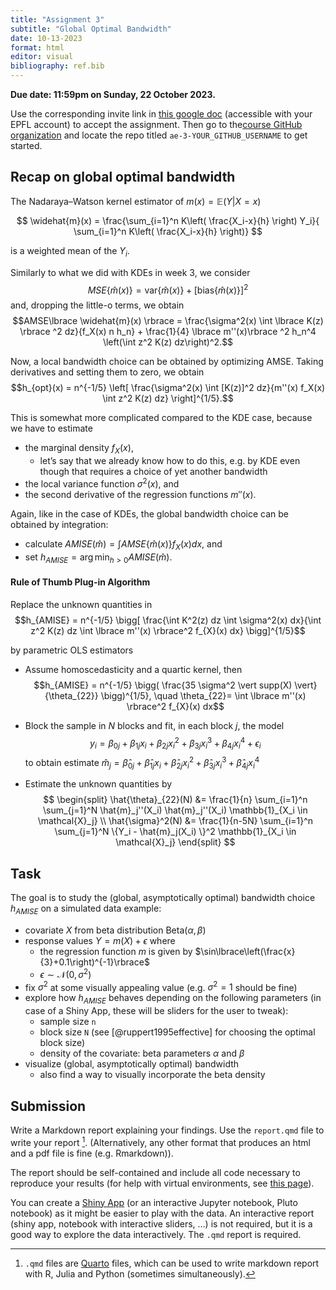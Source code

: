 ```yaml
---
title: "Assignment 3"
subtitle: "Global Optimal Bandwidth"
date: 10-13-2023
format: html
editor: visual
bibliography: ref.bib
---
```


::: callout-important
**Due date: 11:59pm on Sunday, 22 October 2023.**
:::

::: callout-note
Use the corresponding invite link in [this google doc](https://docs.google.com/document/d/1XTO7obXEr2Yxllxk48wnZ5e49ptPGMsMyl40KEZDGRg/edit?usp=sharing) (accessible with your EPFL account) to accept the assignment. Then go to the[course GitHub organization](https://github.com/MATH-517) and locate the repo titled `ae-3-YOUR_GITHUB_USERNAME` to get started.
:::

## Recap on global optimal bandwidth

The Nadaraya--Watson kernel estimator of $m(x) = \mathbb{E}(Y|X=x)$

$$ \widehat{m}(x) = \frac{\sum_{i=1}^n K\left( \frac{X_i-x}{h} \right) Y_i}{ \sum_{i=1}^n K\left( \frac{X_i-x}{h} \right)} $$

is a weighted mean of the $Y_i$. 

Similarly to what we did with KDEs in week 3, we consider $$MSE\lbrace \widehat{m}(x) \rbrace = \mathrm{var}\lbrace \widehat{m}(x) \rbrace + \big[\mathrm{bias}\lbrace \widehat{m}(x) \rbrace\big]^2$$ and, dropping the little-o terms, we obtain $$AMSE\lbrace \widehat{m}(x) \rbrace = \frac{\sigma^2(x) \int \lbrace K(z) \rbrace ^2 dz}{f_X(x) n h_n} + \frac{1}{4} \lbrace m''(x)\rbrace ^2 h_n^4 \left(\int z^2 K(z) dz\right)^2.$$

Now, a local bandwidth choice can be obtained by optimizing AMSE. Taking derivatives and setting them to zero, we obtain $$h_{opt}(x) = n^{-1/5} \left[ \frac{\sigma^2(x) \int [K(z)]^2 dz}{m''(x) f_X(x) \int z^2 K(z) dz} \right]^{1/5}.$$


This is somewhat more complicated compared to the KDE case, because we have to estimate

-   the marginal density $f_X(x)$,
    -   let's say that we already know how to do this, e.g. by KDE even though that requires a choice of yet another bandwidth
-   the local variance function $\sigma^2(x)$, and
-   the second derivative of the regression functions $m''(x)$.

Again, like in the case of KDEs, the global bandwidth choice can be obtained by integration:

-   calculate $AMISE(\widehat{m}) = \int AMSE \lbrace \widehat{m}(x) \rbrace f_X(x) dx$, and
-   set $h_{AMISE} = \mathrm{arg\,min}_{h>0} AMISE(\widehat{m})$.


#### Rule of Thumb Plug-in Algorithm

Replace the unknown quantities in $$h_{AMISE} = n^{-1/5} \bigg[ \frac{\int K^2(z) dz \int \sigma^2(x) dx}{\int z^2 K(z) dz \int \lbrace m''(x) \rbrace^2 f_{X}(x) dx} \bigg]^{1/5}$$

by parametric OLS estimators

-   Assume homoscedasticity and a quartic kernel, then $$h_{AMISE} = n^{-1/5} \bigg( \frac{35 \sigma^2 \vert supp(X) \vert}{\theta_{22}} \bigg)^{1/5}, \quad \theta_{22}= \int \lbrace m''(x) \rbrace^2 f_{X}(x) dx$$
-   Block the sample in $N$ blocks and fit, in each block $j$, the model $$y_i = \beta_{0j} + \beta_{1j} x_i + \beta_{2j} x_i^2 + \beta_{3j} x_i^3 + \beta_{4j} x_i^4 + \epsilon_i$$ to obtain estimate $\hat{m}_j = \hat{\beta}_{0j} + \hat{\beta}_{1j} x_i + \hat{\beta}_{2j} x_i^2 + \hat{\beta}_{3j} x_i^3 + \hat{\beta}_{4j} x_i^4$


-   Estimate the unknown quantities by $$
    \begin{split}
     \hat{\theta}_{22}(N) &= \frac{1}{n} \sum_{i=1}^n \sum_{j=1}^N \hat{m}_j''(X_i) \hat{m}_j''(X_i)  \mathbb{1}_{X_i \in \mathcal{X}_j} \\
     \hat{\sigma}^2(N) &= \frac{1}{n-5N} \sum_{i=1}^n \sum_{j=1}^N \{Y_i - \hat{m}_j(X_i) \}^2 \mathbb{1}_{X_i \in \mathcal{X}_j}
    \end{split}
    $$

## Task

The goal is to study the (global, asymptotically optimal) bandwidth choice $h_{AMISE}$ on a simulated data example:

-   covariate $X$ from beta distribution Beta$(\alpha,\beta)$ 
-   response values $Y = m(X) + \epsilon$ where
    -   the regression function $m$ is given by $\sin\lbrace\left(\frac{x}{3}+0.1\right)^{-1}\rbrace$
    -   $\epsilon \sim \mathcal{N}(0,\sigma^2)$
-   fix $\sigma^2$ at some visually appealing value (e.g. $\sigma^2=1$ should be fine)
-   explore how $h_{AMISE}$ behaves depending on the following parameters (in case of a Shiny App, these will be sliders for the user to tweak):
    -   sample size `n`
    -   block size `N` (see  [@ruppert1995effective] for choosing the optimal block size)
    -   density of the covariate: beta parameters $\alpha$ and $\beta$
-   visualize (global, asymptotically optimal) bandwidth
    -   also find a way to visually incorporate the beta density

## Submission

Write a Markdown report explaining your findings. Use the `report.qmd` file to write your report [^1]. (Alternatively, any other format that produces an html and a pdf file is fine (e.g. Rmarkdown)).

The report should be self-contained and include all code necessary to reproduce your results (for help with virtual environments, see [this page](../resources/tips/virtual_environments.qmd)).


You can create a [Shiny App](https://shiny.rstudio.com/tutorial/written-tutorial/lesson1/) (or an interactive Jupyter notebook, Pluto notebook)  as it might be easier to play with the data. An interactive report (shiny app, notebook with interactive sliders, ...) is not required, but it is a good way to explore the data interactively. The `.qmd` report is required.


[^1]: `.qmd` files are [Quarto](https://quarto.org/) files, which can be used to write markdown report with R, Julia and Python (sometimes simultaneously).

